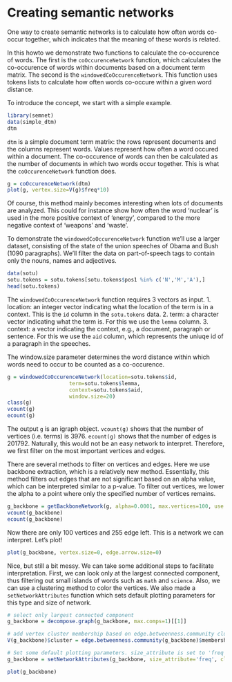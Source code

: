 Creating semantic networks
========================================================

One way to create semantic networks is to calculate how often words co-occur together, which indicates that the meaning of these words is related.

In this howto we demonstrate two functions to calculate the co-occurence of words. The first is the `coOccurenceNetwork` function, which calculates the co-occurence of words within documents based on a document term matrix. The second is the `windowedCoOccurenceNetwork`. This function uses tokens lists to calculate how often words co-occure within a given word distance.

To introduce the concept, we start with a simple example. 

```r
library(semnet)
data(simple_dtm)
dtm
```

`dtm` is a simple document term matrix: the rows represent documents and the columns represent words. Values represent how often a word occured within a document. The co-occurence of words can then be calculated as the number of documents in which two words occur together. This is what the `coOccurenceNetwork` function does.

```r
g = coOccurenceNetwork(dtm)
plot(g, vertex.size=V(g)$freq*10)
```

Of course, this method mainly becomes interesting when lots of documents are analyzed. This could for instance show how often the word 'nuclear' is used in the more positive context of 'energy', compared to the more negative context of 'weapons' and 'waste'.

To demonstrate the `windowedCoOccurenceNetwork` function we'll use a larger dataset, consisting of the state of the union speeches of Obama and Bush (1090 paragraphs). We'll filter the data on part-of-speech tags to contain only the nouns, names and adjectives.

```r
data(sotu)
sotu.tokens = sotu.tokens[sotu.tokens$pos1 %in% c('N','M','A'),]
head(sotu.tokens)
```  

The `windowedCoOccurenceNetwork` function requires 3 vectors as input. 
1. location: an integer vector indicating what the location of the term is in a context. This is the `id` column in the `sotu.tokens` data. 
2. term: a character vector indicating what the term is. For this we use the `lemma` column.
3. context: a vector indicating the context, e.g., a document, paragraph or sentence. For this we use the `aid` column, which represents the uniuqe id of a paragraph in the speeches.

The window.size parameter determines the word distance within which words need to occur to be counted as a co-occurence.


```r
g = windowedCoOccurenceNetwork(location=sotu.tokens$id,
                    term=sotu.tokens$lemma, 
                    context=sotu.tokens$aid,
                    window.size=20)
class(g)
vcount(g)
ecount(g)
```

The output `g` is an igraph object. `vcount(g)` shows that the number of vertices (i.e. terms) is 3976. `ecount(g)` shows that the number of edges is 201792. Naturally, this would not be an easy network to interpret. Therefore, we first filter on the most important vertices and edges. 

There are several methods to filter on vertices and edges. Here we use backbone extraction, which is a relatively new method. Essentially, this method filters out edges that are not significant based on an alpha value, which can be interpreted similar to a p-value. To filter out vertices, we lower the alpha to a point where only the specified number of vertices remains.   

```r
g_backbone = getBackboneNetwork(g, alpha=0.0001, max.vertices=100, use.original.alpha=T)
vcount(g_backbone)
ecount(g_backbone)
```

Now there are only 100 vertices and 255 edge left. This is a network we can interpret. Let's plot!

```r
plot(g_backbone, vertex.size=0, edge.arrow.size=0)
```

Nice, but still a bit messy. We can take some additional steps to facilitate interpretation. First, we can look only at the largest connected component, thus filtering out small islands of words such as `math` and `science`. Also, we can use a clustering method to color the vertices. We also made a `setNetworkAttributes` function which sets default plotting parameters for this type and size of network.

```r
# select only largest connected component
g_backbone = decompose.graph(g_backbone, max.comps=1)[[1]]

# add vertex cluster membership based on edge.betweenness.community clustering
V(g_backbone)$cluster = edge.betweenness.community(g_backbone)$membership

# Set some default plotting parameters. size_attribute is set to 'freq', which is a vertex attribute (V(g)$freq) that comes standard with the (windowed)coOccurenceNetwork function. This is used to determine vertex and vertex label sizes. the cluster_attribute uses the cluster membership calculated above to color vertices. 
g_backbone = setNetworkAttributes(g_backbone, size_attribute='freq', cluster_attribute='cluster')

plot(g_backbone)
```


